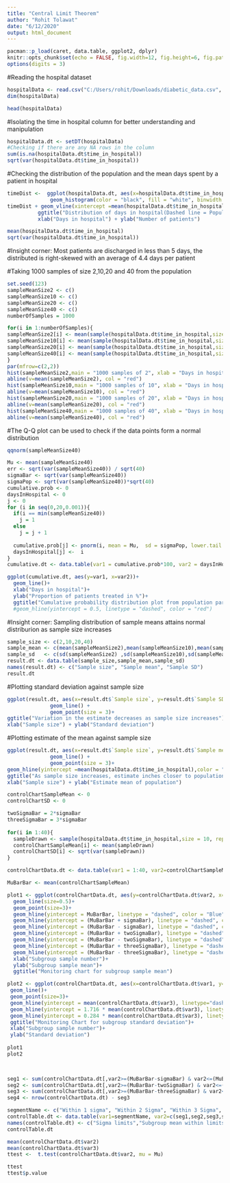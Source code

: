 ```yaml
---
title: "Central Limit Theorem"
author: "Rohit Tolawat"
date: "6/12/2020"
output: html_document
---
```


```r
pacman::p_load(caret, data.table, ggplot2, dplyr)
knitr::opts_chunk$set(echo = FALSE, fig.width=12, fig.height=6, fig.path = 'Figs/')
options(digits = 3)
```


#Reading the hospital dataset
```r
hospitalData <- read.csv("C:/Users/rohit/Downloads/diabetic_data.csv", header = TRUE)
dim(hospitalData)
```

```r
head(hospitalData)
```

#Isolating the time in hospital column for better understanding and manipulation
```r
hospitalData.dt <- setDT(hospitalData)
#Checking if there are any NA rows in the column
sum(is.na(hospitalData.dt$time_in_hospital))
sqrt(var(hospitalData.dt$time_in_hospital))
```

#Checking the distribution of the population and the mean days spent by a patient in hospital
```r
timeDist <-  ggplot(hospitalData.dt, aes(x=hospitalData.dt$time_in_hospital)) +
              geom_histogram(color = "black", fill = "white", binwidth = 1) 
timeDist + geom_vline(xintercept =mean(hospitalData.dt$time_in_hospital), color = "red", linetype = "dashed")   + 
          ggtitle("Distribution of days in hospital(Dashed line = Population mean)") +
          xlab("Days in hospital") + ylab("Number of patients")

```

```r
mean(hospitalData.dt$time_in_hospital)
sqrt(var(hospitalData.dt$time_in_hospital))
```


#Insight corner: Most patients are discharged in less than 5 days, the distributed is right-skewed with an average of 4.4 days per patient

#Taking 1000 samples of size 2,10,20 and 40 from the population
```r
set.seed(123)
sampleMeanSize2 <- c()
sampleMeanSize10 <- c()
sampleMeanSize20 <- c()
sampleMeanSize40 <- c()
numberOfSamples = 1000

for(i in 1:numberOfSamples){
sampleMeanSize2[i] <- mean(sample(hospitalData.dt$time_in_hospital,size = 2, replace = TRUE))
sampleMeanSize10[i] <- mean(sample(hospitalData.dt$time_in_hospital,size = 10, replace = TRUE))
sampleMeanSize20[i] <- mean(sample(hospitalData.dt$time_in_hospital,size = 20, replace = TRUE))
sampleMeanSize40[i] <- mean(sample(hospitalData.dt$time_in_hospital,size = 40, replace = TRUE))
}
par(mfrow=c(2,2))
hist(sampleMeanSize2,main = "1000 samples of 2", xlab = "Days in hospital" )
abline(v=mean(sampleMeanSize2), col = "red")
hist(sampleMeanSize10,main = "1000 samples of 10", xlab = "Days in hospital" )
abline(v=mean(sampleMeanSize10), col = "red")
hist(sampleMeanSize20,main = "1000 samples of 20", xlab = "Days in hospital" )
abline(v=mean(sampleMeanSize20), col = "red")
hist(sampleMeanSize40,main = "1000 samples of 40", xlab = "Days in hospital" )
abline(v=mean(sampleMeanSize40), col = "red")

```
#The Q-Q plot can be used to check if the data points form a normal distribution

```r
qqnorm(sampleMeanSize40)
```


```r
Mu <- mean(sampleMeanSize40)
err <- sqrt(var(sampleMeanSize40)) / sqrt(40)
sigmaBar <- sqrt(var(sampleMeanSize40))
sigmaPop <- sqrt(var(sampleMeanSize40))*sqrt(40)
cumulative.prob <- 0
daysInHospital <- 0
j <- 0
for (i in seq(0,20,0.001)){
  if(i == min(sampleMeanSize40))
    j = 1  
  else
    j = j + 1
  
  cumulative.prob[j] <- pnorm(i, mean = Mu,  sd = sigmaPop, lower.tail = TRUE)
  daysInHospital[j] <-  i 
}
cumulative.dt <- data.table(var1 = cumulative.prob*100, var2 = daysInHospital)

ggplot(cumulative.dt, aes(y=var1, x=var2))+
  geom_line()+
  xlab("Days in hospital")+
  ylab("Proportion of patients treated in %")+
  ggtitle("Cumulative probability distribution plot from population parameters")
  #geom_hline(yintercept = 0.5, linetype = "dashed", color = "red")

```

#Insight corner: Sampling distribution of sample means attains normal distriburion as sample size increases 
```r
sample_size <- c(2,10,20,40)
sample_mean <- c(mean(sampleMeanSize2),mean(sampleMeanSize10),mean(sampleMeanSize20),mean(sampleMeanSize40))
sample_sd   <- c(sd(sampleMeanSize2) ,sd(sampleMeanSize10),sd(sampleMeanSize20),sd(sampleMeanSize40))
result.dt <- data.table(sample_size,sample_mean,sample_sd)
names(result.dt) <- c("Sample size", "Sample mean", "Sample SD")
result.dt
```

#Plotting standard deviation against sample size
```r
ggplot(result.dt, aes(x=result.dt$`Sample size`, y=result.dt$`Sample SD`)) +
              geom_line() +
              geom_point(size = 3)+
ggtitle("Variation in the estimate decreases as sample size increases") +
xlab("Sample size") + ylab("Standard deviation")

```

#Plotting estimate of the mean against sample size
```r
ggplot(result.dt, aes(x=result.dt$`Sample size`, y=result.dt$`Sample mean`)) +
              geom_line() +
              geom_point(size = 3)+
geom_hline(yintercept =mean(hospitalData.dt$time_in_hospital),color = "red", linetype = "dashed")   +    
ggtitle("As sample size increases, estimate inches closer to population mean") +
xlab("Sample size") + ylab("Estimate mean of population")

```
```r
controlChartSampleMean <- 0
controlChartSD <- 0

twoSigmaBar = 2*sigmaBar
threeSigmaBar = 3*sigmaBar 
  
for(i in 1:40){
  sampleDrawn <- sample(hospitalData.dt$time_in_hospital,size = 10, replace = TRUE)
  controlChartSampleMean[i] <- mean(sampleDrawn)
  controlChartSD[i] <- sqrt(var(sampleDrawn))
}

controlChartData.dt <- data.table(var1 = 1:40, var2=controlChartSampleMean, var3=controlChartSD)

MuBarBar <- mean(controlChartSampleMean)

plot1 <- ggplot(controlChartData.dt, aes(y=controlChartData.dt$var2, x=controlChartData.dt$var1))+
  geom_line(size=0.5)+
  geom_point(size=3)+
  geom_hline(yintercept = MuBarBar, linetype = "dashed", color = "Blue", size=0.5)+
  geom_hline(yintercept = (MuBarBar + sigmaBar), linetype = "dashed", color = "green",size=0.5)+
  geom_hline(yintercept = (MuBarBar - sigmaBar), linetype = "dashed", color = "green",size=0.5)+
  geom_hline(yintercept = (MuBarBar + twoSigmaBar), linetype = "dashed", color = "yellow",size=0.5)+
  geom_hline(yintercept = (MuBarBar - twoSigmaBar), linetype = "dashed", color = "yellow",size=0.5)+  
  geom_hline(yintercept = (MuBarBar + threeSigmaBar), linetype = "dashed", color = "red",size=0.5)+
  geom_hline(yintercept = (MuBarBar - threeSigmaBar), linetype = "dashed", color = "red",size=0.5)+  
  xlab("Subgroup sample number")+
  ylab("Subgroup sample mean")+
  ggtitle("Monitoring chart for subgroup sample mean")

plot2 <- ggplot(controlChartData.dt, aes(x=controlChartData.dt$var1, y=controlChartData.dt$var3))+
 geom_line()+
 geom_point(size=3)+
 geom_hline(yintercept = mean(controlChartData.dt$var3), linetype="dashed", color = "Blue", size=1)+
 geom_hline(yintercept = 1.716 * mean(controlChartData.dt$var3), linetype="dashed", color = "red", size=0.5)+
 geom_hline(yintercept = 0.284 * mean(controlChartData.dt$var3), linetype="dashed", color = "red", size=0.5)+
 ggtitle("Monitoring Chart for subgroup standard deviation")+
 xlab("Subgroup sample number")+
 ylab("Standard deviation")  
  
plot1
plot2

     
```


```r

seg1 <- sum(controlChartData.dt[,var2>=(MuBarBar-sigmaBar) & var2<=(MuBarBar+sigmaBar)])
seg2 <- sum(controlChartData.dt[,var2>=(MuBarBar-twoSigmaBar) & var2<=(MuBarBar+twoSigmaBar)])
seg3 <- sum(controlChartData.dt[,var2>=(MuBarBar-threeSigmaBar) & var2<=(MuBarBar+threeSigmaBar)])
seg4 <- nrow(controlChartData.dt) - seg3

segmentName <- c("Within 1 sigma", "Within 2 Sigma", "Within 3 Sigma", "Beyond Control Limits") 
controlTable.dt <- data.table(var1=segmentName, var2=c(seg1,seg2,seg3,seg4), var3=c(seg1/40*100,seg2/40*100,seg3/40*100,seg4/40*100))
names(controlTable.dt) <- c("Sigma limits","Subgroup mean within limits","Percentage points within limits")
controlTable.dt
```

```r
mean(controlChartData.dt$var2)
mean(controlChartData.dt$var3)
ttest <-  t.test(controlChartData.dt$var2, mu = Mu)

ttest
ttest$p.value

```



